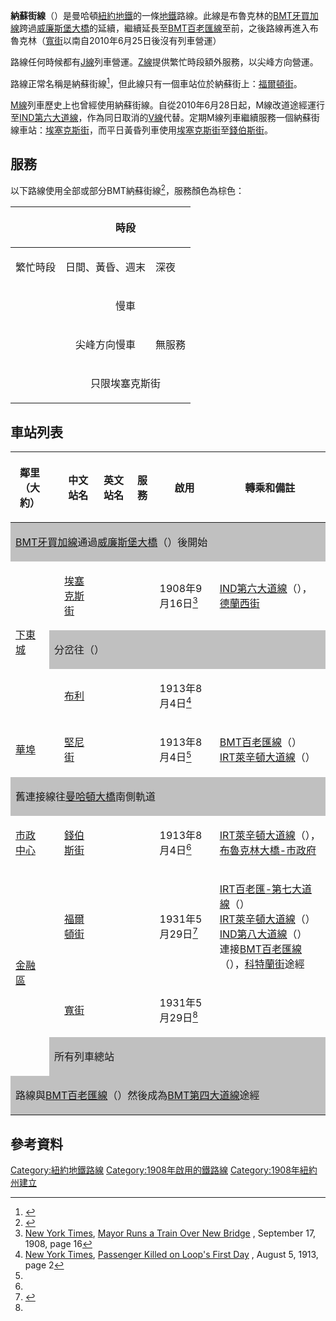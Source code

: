 {{Infobox rail line
| color         = #996633
| name = BMT納蘇街線<br />{{lang|en|BMT Nassau Street Line}}
| image = NYCS-line-trans-Nassau.svg
| image_width = 150px
| caption = 使用BMT納蘇街線通過下城的列車自1979年起都以棕式顯示。其中一個車站同時有[[紐約地鐵M線|M線]]列車停靠，現時是[[IND第六大道線|IND第六大道線]]一部分，然而平日黃昏M線列車使用埃塞克斯街至錢伯斯街之間的路線。
| type = [[地鐵|地鐵]]
| system = [[紐約地鐵|紐約地鐵]]
| start = [[埃塞克斯街車站_(BMT納蘇街線)|埃塞克斯街]]
| end = [[寬街車站_(BMT納蘇街線)|寬街]]
| stations = 6個
| ridership = 126,833<ref name="ridership">{{cite web|url=http://mta.info/nyct/facts/ridership/ridership_sub.htm|title=Average weekday subway ridership|author=MTA|date=|work=|publisher=|accessdate=April 2, 2014|archive-date=2014-03-28|archive-url=https://web.archive.org/web/20140328023018/http://www.mta.info/nyct/facts/ridership/ridership_sub.htm|dead-url=no}}</ref>
| open = 1908年-1931年
| owner = [[紐約市|紐約市]]
| operator = [[紐約市公共運輸局|紐約市公共運輸局]]
| character = 地下
| stock = 
| linelength = 
| tracks = 2-4
| gauge = {{RailGauge|ussg}}
| electrification = [[直流電|600V DC 第三軌供電]]
|map = 
}}
{{BMT納蘇街線RDT}}

'''納蘇街線'''（{{lang-en|Nassau Street Line}}）是曼哈頓[[紐約地鐵|紐約地鐵]]{{link-en|紐約地鐵B分部|B Division (New York City Subway)|B分部}}的一條[[地鐵|地鐵]]路線。此線是布魯克林的[[BMT牙買加線|BMT牙買加線]]跨過[[威廉斯堡大橋|威廉斯堡大橋]]的延續，繼續延長至[[BMT百老匯線|BMT百老匯線]]至{{link-en|蒙塔格街隧道|Montague Street Tunnel}}前，之後路線再進入布魯克林（[[寬街車站_(BMT納蘇街線)|寬街]]以南自2010年6月25日後沒有列車營運）

路線任何時候都有[[紐約地鐵J線與Z線|J線]]列車營運。[[紐約地鐵J線與Z線|Z線]]提供繁忙時段額外服務，以尖峰方向營運。

路線正常名稱是納蘇街線<ref name="tracks">{{NYCS const|trackref|trackbook3}}</ref>，但此線只有一個車站位於納蘇街上：[[福爾頓街車站_(BMT納蘇街線)|福爾頓街]]。

[[紐約地鐵M線|M線]]列車歷史上也曾經使用納蘇街線。自從2010年6月28日起，M線改道途經{{link-en|克里斯蒂街連接線|Chrystie Street Connection}}運行至[[IND第六大道線|IND第六大道線]]，作為同日取消的[[紐約地鐵V線|V線]]代替。定期M線列車繼續服務一個納蘇街線車站：[[埃塞克斯街車站_(BMT納蘇街線)|埃塞克斯街]]，而平日黃昏列車使用[[埃塞克斯街車站_(BMT納蘇街線)|埃塞克斯街]]至[[錢伯斯街車站_(BMT納蘇街線)|錢伯斯街]]。

== 服務 ==
以下路線使用全部或部分BMT納蘇街線<ref>{{NYCS const|serviceguide}}</ref>，服務顏色為棕色：
{|class="wikitable"
!rowspan=2| 
!colspan=3|時段
!rowspan=2|路段
|-
!繁忙時段
!日間、黃昏、週末
!深夜
|-
|{{rint|newyork|J}}
|align=center colspan=3|慢車
|rowspan=2|
*[[寬街車站_(BMT納蘇街線)|寬街]]以北
|-
|{{rint|newyork|Z}}
|align=center|尖峰方向慢車
|align=center colspan="2"|無服務
|-
|{{rint|newyork|M}}
|align=center colspan=2|只限埃塞克斯街
|align=center|無服務
|
*[[埃塞克斯街車站_(BMT納蘇街線)|埃塞克斯街]]
|}

== 車站列表 ==
{{NYCS service legend
| alltimes        = show
| allexceptrush   = 
| allexceptnights = show
| nightsonly      = show
| nightsweekends  = 
| weekdaysonly    = show
| rushonly        = show
| rushpeak        = show
| closed          = 
| custom_icon_1   = 
| custom_text_1   = 
| custom_icon_2   = 
| custom_text_2   = 
}}
{| class="wikitable"
!鄰里<br />（大約）
!{{Access icon}}
!中文站名
!英文站名
!服務
!啟用
!轉乘和備註
|-
!colspan=7 style="background-color: silver;"|[[BMT牙買加線|BMT牙買加線]]通過[[威廉斯堡大橋|威廉斯堡大橋]]（{{NYCS Williamsburg|time=1}}）後開始
|-
|rowspan=3|[[下东城|下東城]]
|
|[[埃塞克斯街車站_(BMT納蘇街線)|埃塞克斯街]]
|{{lang|en|Essex Street}}
|{{NYCS Williamsburg|time=1}}
|1908年9月16日<ref name=Essex>[[New_York_Times|New York Times]], [https://select.nytimes.com/gst/abstract.html?res=FB0B16FC3C5D16738DDDAE0994D1405B888CF1D3 Mayor Runs a Train Over New Bridge] {{Wayback|url=https://select.nytimes.com/gst/abstract.html?res=FB0B16FC3C5D16738DDDAE0994D1405B888CF1D3 |date=20131003000416 }}, September 17, 1908, page 16</ref>
|[[IND第六大道線|IND第六大道線]]（{{NYCS Sixth Rutgers|time=1}}），[[德蘭西街車站_(IND第六大道線)|德蘭西街]]
|-
!colspan=6 style="background-color: silver;"|分岔往{{link-en|克里斯蒂街連接線|Chrystie Street Connection}}（{{NYCS Chrystie Williamsburg|time=show}}）
|-
|
|[[布利車站_(BMT納蘇街線)|布利]]
|{{lang|en|Bowery}}
|{{NYCS Nassau north|time=1}}
|1913年8月4日<ref name=Chambers>[[New_York_Times|New York Times]], [https://select.nytimes.com/gst/abstract.html?res=FB0C15FE395B13738DDDAC0894D0405B838DF1D3 Passenger Killed on Loop's First Day] {{Wayback|url=https://select.nytimes.com/gst/abstract.html?res=FB0C15FE395B13738DDDAC0894D0405B838DF1D3 |date=20131002224513 }}, August 5, 1913, page 2</ref>
|
|-
|[[曼哈頓華埠|華埠]]
|
|[[堅尼街車站_(BMT納蘇街線)|堅尼街]]
|{{lang|en|Canal Street}}
|{{NYCS Nassau north|time=1}}
|1913年8月4日<ref name=Chambers/>
|[[BMT百老匯線|BMT百老匯線]]（{{NYCS Broadway|time=1}}）<br>[[IRT萊辛頓大道線|IRT萊辛頓大道線]]（{{NYCS Lexington local|time=1}}）
|-
!colspan=7 style="background-color: silver;"|舊連接線往[[曼哈頓大橋|曼哈頓大橋]]南側軌道
|-
|[[市政中心_(曼哈頓)|市政中心]]
|
|[[錢伯斯街車站_(BMT納蘇街線)|錢伯斯街]]
|{{lang|en|Chambers Street}}
|{{NYCS Nassau north|time=1}}
|1913年8月4日<ref name=Chambers/>
|[[IRT萊辛頓大道線|IRT萊辛頓大道線]]（{{NYCS Lexington|time=1}}），[[布魯克林大橋-市政府車站_(IRT萊辛頓大道線)|布魯克林大橋-市政府]]
|-
|rowspan=3|[[曼哈頓金融區|金融區]]
|{{access icon}}
|[[福爾頓街車站_(BMT納蘇街線)|福爾頓街]]
|{{lang|en|Fulton Street}}
|{{NYCS Nassau south|time=1}}
|1931年5月29日<ref name=":2">{{Cite news|url=https://query.nytimes.com/gst/abstract.html?res=9901E0D9153AEE3ABC4850DFB366838A629EDE&legacy=true|title=MAYOR DRIVES TRAIN IN NEW SUBWAY LINK; THE MAYOR BECOMES A MOTORMAN.|last=Photo|first=Times Wide World|date=May 30, 1931|newspaper=The New York Times|issn=0362-4331|access-date=July 28, 2016|archive-date=2017-10-10|archive-url=https://web.archive.org/web/20171010104631/http://query.nytimes.com/gst/abstract.html?res=9901E0D9153AEE3ABC4850DFB366838A629EDE&legacy=true|dead-url=no}}</ref>
|[[IRT百老匯-第七大道線|IRT百老匯-第七大道線]]（{{NYCS Broadway-Seventh Brooklyn|time=1}}）<br>[[IRT萊辛頓大道線|IRT萊辛頓大道線]]（{{NYCS Lexington south|time=1}}）<br>[[IND第八大道線|IND第八大道線]]（{{NYCS Eighth Cranberry|time=1}}）<br>連接[[BMT百老匯線|BMT百老匯線]]（{{NYCS Broadway south|time=1}}），[[科特蘭街車站_(BMT百老匯線)|科特蘭街]]途經{{link-en|戴伊街行人通道|Dey Street Passageway}}<!-- [[紐新航港局過哈德遜河捷運|PATH]]，[[世界貿易中心車站_(PATH)|世界貿易中心]] -->
|-
|
|[[寬街車站_(BMT納蘇街線)|寬街]]
|{{lang|en|Broad Street}}
|{{NYCS Nassau south|time=1}}
|1931年5月29日<ref name=":2" />
|
|-
!colspan=6 style="background-color: silver;" |所有列車總站
|-
!colspan=7 style="background-color: silver;"|路線與[[BMT百老匯線|BMT百老匯線]]（{{NYCS Fourth Broadway|time=1}}）然後成為[[BMT第四大道線|BMT第四大道線]]途經{{link-en|蒙塔格街隧道|Montague Street Tunnel}}
|}

== 參考資料 ==
{{reflist|30em}}

{{紐約地鐵路線}}

{{DEFAULTSORT:Nassau Street Line}}
[[Category:紐約地鐵路線|Category:紐約地鐵路線]]
[[Category:1908年啟用的鐵路線|Category:1908年啟用的鐵路線]]
[[Category:1908年紐約州建立|Category:1908年紐約州建立]]